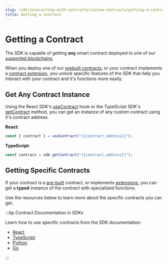 ```yaml
---
slug: /sdk/interacting-with-contracts/custom-contracts/getting-a-contract
title: Getting a Contract
---
```


# Getting a Contract

The SDK is capable of getting **any** smart contract deployed to one of our [supported blockchains](https://blog.thirdweb.com/guides/which-network-should-you-use).

When you deploy one of our [prebuilt contracts](/pre-built-contracts), or your contract implements a [contract extension](/extensions),
you unlock specific features of the SDK that help you interact with your contract and it's functions more easily.

## Get Any Contract Instance

Using the React SDK's [useContract](/react/react.usecontract) hook
or the TypeScript SDK's [getContract](/typescript/sdk.thirdwebsdk.getcontract) method,
you can get an instance of any custom contract using it's contract address.

<!-- TODO: Create code snippet for this + more react  -->

**React:**

```jsx
const { contract } = useContract("{{contract_address}}");
```

<!-- TODO: Create code snippet for this + more react  -->

**TypeScript:**

```javascript
const contract = sdk.getContract("{{contract_address}}");
```

## Getting Specific Contracts

If your contract is a [pre-built](/pre-built-contracts) contract, or implements [extensions](/extensions),
you can get a **typed** instance of the contract with specialized functions.

Use the resources below to learn more about the specific contracts you can get.

:::tip Contract Documentation in SDKs

Learn how to use specific contracts from the SDK documentation:

- [React](/react)
- [TypeScript](/typescript/category/pre-built-contracts)
- [Python](/python/category/contracts)
- [Go](/go/category/contracts)

:::

